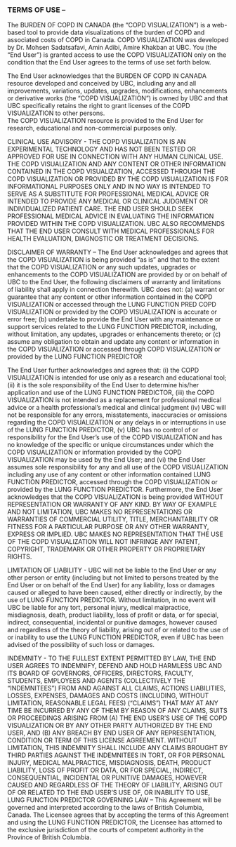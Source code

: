 ### TERMS OF USE – 

The BURDEN OF COPD IN CANADA (the “COPD VISUALIZATION”) is a web-based tool to provide data visualizations of the burden of COPD and associated costs of COPD in Canada. COPD VISUALIZATION was developed by Dr. Mohsen Sadatsafavi, Amin Adibi, Amire Khakban at UBC. 
You (the "End User") is granted access to use the COPD VISUALIZATION only on the condition that the End User agrees to the terms of use set forth below.  

The End User acknowledges that the BURDEN OF COPD IN CANADA resource developed and conceived by UBC, including any and all improvements, variations, updates, upgrades, modifications, enhancements or derivative works (the “COPD VISUALIZATION”) is owned by UBC and that UBC specifically retains the right to grant licenses of the COPD VISUALIZATION to other persons.   
The COPD VISUALIZATION resource is provided to the End User for research, educational and non-commercial purposes only. 

CLINICAL USE ADVISORY - 
THE COPD VISUALIZATION IS AN EXPERIMENTAL TECHNOLOGY AND HAS NOT BEEN TESTED OR APPROVED FOR USE IN CONNECTION WITH ANY HUMAN CLINICAL USE.  THE COPD VISUALIZATION AND ANY CONTENT OR OTHER INFORMATION CONTAINED IN THE COPD VISUALIZATION, ACCESSED THROUGH THE COPD VISUALIZATION OR PROVIDED BY THE COPD VISUALIZATION IS FOR INFORMATIONAL PURPOSES ONLY AND IN NO WAY IS INTENDED TO SERVE AS A SUBSTITUTE FOR PROFESSIONAL MEDICAL ADVICE OR INTENDED TO PROVIDE ANY MEDICAL OR CLINICAL JUDGMENT OR INDIVIDUALIZED PATIENT CARE. THE END USER SHOULD SEEK PROFESSIONAL MEDICAL ADVICE IN EVALUATING THE INFORMATION PROVIDED WITHIN THE COPD VISUALIZATION.  UBC ALSO RECOMMENDS THAT THE END USER CONSULT WITH MEDICAL PROFESSIONALS FOR HEALTH EVALUATION, DIAGNOSTIC OR TREATMENT DECISIONS. 

DISCLAIMER OF WARRANTY – The End User acknowledges and agrees that the COPD VISUALIZATION is being provided “as is” and that to the extent that the COPD VISUALIZATION or any such updates, upgrades or enhancements to the COPD VISUALIZATION are provided by or on behalf of UBC to the End User, the following disclaimers of warranty and limitations of liability shall apply in connection therewith. UBC does not: (a) warrant or guarantee that any content or other information contained in the COPD VISUALIZATION or accessed through the LUNG FUNCTION PRED COPD VISUALIZATION or provided by the COPD VISUALIZATION is accurate or error free; (b) undertake to provide the End User with any maintenance or support services related to the LUNG FUNCTION PREDICTOR, including, without limitation, any updates, upgrades or enhancements thereto; or (c) assume any obligation to obtain and update any content or information in the COPD VISUALIZATION or accessed through COPD VISUALIZATION or provided by the LUNG FUNCTION PREDICTOR

The End User further acknowledges and agrees that: (i) the COPD VISUALIZATION is intended for use only as a research and educational tool;  (ii) it is the sole responsibility of the End User to determine his/her application and use of the LUNG FUNCTION PREDICTOR, (iii) the COPD VISUALIZATION is not intended as a replacement for professional medical advice or a health professional’s medical and clinical judgment (iv) UBC will not be responsible for any errors, misstatements, inaccuracies or omissions regarding the COPD VISUALIZATION or any delays in or interruptions in use of the LUNG FUNCTION PREDICTOR, (v) UBC has no control of or responsibility for the End User's use of the COPD VISUALIZATION and has no knowledge of the specific or unique circumstances under which the COPD VISUALIZATION or information provided by the COPD VISUALIZATION may be used by the End User; and (vi) the End User assumes sole responsibility for any and all use of the COPD VISUALIZATION including any use of any content or other information contained LUNG FUNCTION PREDICTOR, accessed through the COPD VISUALIZATION or provided by the LUNG FUNCTION PREDICTOR.  Furthermore, the End User acknowledges that the COPD VISUALIZATION is being provided WITHOUT REPRESENTATION OR WARRANTY OF ANY KIND.  BY WAY OF EXAMPLE AND NOT LIMITATION, UBC MAKES NO REPRESENTATIONS OR WARRANTIES OF COMMERCIAL UTILITY, TITLE, MERCHANTABILITY OR FITNESS FOR A PARTICULAR PURPOSE OR ANY OTHER WARRANTY, EXPRESS OR IMPLIED.  UBC MAKES NO REPRESENTATION THAT THE USE OF THE COPD VISUALIZATION WILL NOT INFRINGE ANY PATENT, COPYRIGHT, TRADEMARK OR OTHER PROPERTY OR PROPRIETARY RIGHTS.  

LIMITATION OF LIABILITY -  UBC will not be liable to the End User or any other person or entity (including but not limited to persons treated by the End User or on behalf of the End User) for any liability, loss or damages caused or alleged to have been caused, either directly or indirectly, by the use of LUNG FUNCTION PREDICTOR.  Without limitation, in no event will UBC be liable for any tort, personal injury, medical malpractice, misdiagnosis, death, product liability, loss of profit or data, or for special, indirect, consequential, incidental or punitive damages, however caused and regardless of the theory of liability, arising out of or related to the use of or inability to use the LUNG FUNCTION PREDICTOR, even if UBC has been advised of the possibility of such loss or damages. 

INDEMNITY - TO THE FULLEST EXTENT PERMITTED BY LAW, THE END USER AGREES TO INDEMNIFY, DEFEND AND HOLD HARMLESS UBC AND ITS BOARD OF GOVERNORS, OFFICERS, DIRECTORS, FACULTY, STUDENTS, EMPLOYEES AND AGENTS (COLLECTIVELY THE "INDEMNITEES") FROM AND AGAINST ALL CLAIMS, ACTIONS LIABILITIES, LOSSES, EXPENSES, DAMAGES AND COSTS (INCLUDING, WITHOUT LIMITATION, REASONABLE LEGAL FEES) ("CLAIMS") THAT MAY AT ANY TIME BE INCURRED BY ANY OF THEM BY REASON OF ANY CLAIMS, SUITS OR PROCEEDINGS ARISING FROM (A) THE END USER’S USE OF THE COPD VISUALIZATION OR BY ANY OTHER PARTY AUTHORIZED BY THE END USER, AND (B) ANY BREACH BY END USER OF ANY REPRESENTATION, CONDITION OR TERM OF THIS LICENSE AGREEMENT.  WITHOUT LIMITATION, THIS INDEMNITY SHALL INCLUDE ANY CLAIMS BROUGHT BY THIRD PARTIES AGAINST THE INDEMNITEES IN TORT, OR FOR PERSONAL INJURY, MEDICAL MALPRACTICE, MISDIAGNOSIS, DEATH, PRODUCT LIABILITY, LOSS OF PROFIT OR DATA, OR FOR SPECIAL, INDIRECT, CONSEQUENTIAL, INCIDENTAL OR PUNITIVE DAMAGES, HOWEVER CAUSED AND REGARDLESS OF THE THEORY OF LIABILITY, ARISING OUT OF OR RELATED TO THE END USER'S USE OF, OR INABILITY TO USE, LUNG FUNCTION PREDICTOR
GOVERNING LAW – This Agreement will be governed and interpreted according to the laws of British Columbia, Canada.  The Licensee agrees that by accepting the terms of this Agreement and using the LUNG FUNCTION PREDICTOR, the Licensee has attorned to the exclusive jurisdiction of the courts of competent authority in the Province of British Columbia.

